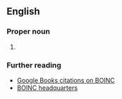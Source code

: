 ==English==
{{wikipedia}}

===Proper noun===
{{en-proper noun}}

# {{lb|en|science|computing}} {{initialism of|en|[[Berkeley]] Open [[infrastructure|Infrastructure]] for [[network|Network]] [[computing|Computing]]}}

===Further reading===
* [http://books.google.com/books?sourceid=navclient&ie=UTF-8&rlz=1T4DKUS_enUS240US241&q=BOINC&um=1&sa=N&tab=wp Google Books citations on BOINC]
* [http://boinc.berkeley.edu/ BOINC headquarters]